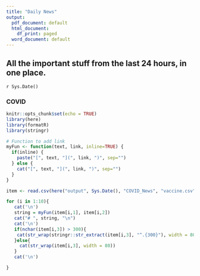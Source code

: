 ```yaml
---
title: "Daily News"
output:
  pdf_document: default
  html_document:
    df_print: paged
  word_document: default
---
```


## All the important stuff from the last 24 hours, in one place.

`r Sys.Date()`

### COVID

```r
knitr::opts_chunk$set(echo = TRUE)
library(here)
library(formatR)
library(stringr)
```


```r
# Function to add link 
myFun <- function(text, link, inline=TRUE) {
  if(inline) {
    paste("[", text, "](", link, ")", sep="")
  } else {
    cat("[", text, "](", link, ")", sep="")
  }
}
```

```r
item <- read.csv(here("output", Sys.Date(), "COVID_News", "vaccine.csv"), header = TRUE, sep = ",")

```
```r
for (i in 1:10){
   cat('\n') 
   string = myFun(item[i,1], item[i,2])
   cat("# ", string, "\n") 
   cat('\n') 
   if(nchar(item[i,3]) > 300){
    cat(str_wrap(stringr::str_extract(item[i,3], "^.{300}"), width = 80), "...")
   }else{
     cat(str_wrap(item[i,3], width = 80))
   }
   cat('\n')

}
```







<style>
    pre {
        border: 0;
    }
</style>